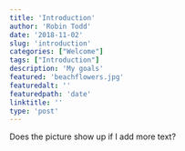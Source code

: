 ```yaml
---
title: 'Introduction'
author: 'Robin Todd'
date: '2018-11-02'
slug: 'introduction'
categories: ["Welcome"]
tags: ["Introduction"]
description: 'My goals'
featured: 'beachflowers.jpg'
featuredalt: ''
featuredpath: 'date'
linktitle: ''
type: 'post'
---
```



Does the picture show up if I add more text?